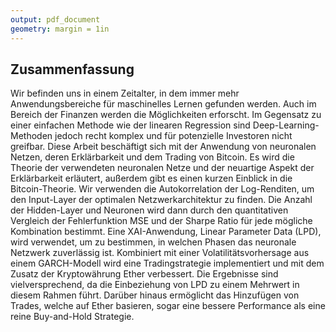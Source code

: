 ```yaml
---
output: pdf_document
geometry: margin = 1in
---
```



## Zusammenfassung

Wir befinden uns in einem Zeitalter, in dem immer mehr Anwendungsbereiche für maschinelles Lernen gefunden werden. Auch im Bereich der Finanzen werden die Möglichkeiten erforscht. Im Gegensatz zu einer einfachen Methode wie der linearen Regression sind Deep-Learning-Methoden jedoch recht komplex und für potenzielle Investoren nicht greifbar. Diese Arbeit beschäftigt sich mit der Anwendung von neuronalen Netzen, deren Erklärbarkeit und dem Trading von Bitcoin. Es wird die Theorie der verwendeten neuronalen Netze und der neuartige Aspekt der Erklärbarkeit erläutert, außerdem gibt es einen kurzen Einblick in die Bitcoin-Theorie. Wir verwenden die Autokorrelation der Log-Renditen, um den Input-Layer der optimalen Netzwerkarchitektur zu finden. Die Anzahl der Hidden-Layer und Neuronen wird dann durch den quantitativen Vergleich der Fehlerfunktion MSE und der Sharpe Ratio für jede mögliche Kombination bestimmt. Eine XAI-Anwendung, Linear Parameter Data (LPD), wird verwendet, um zu bestimmen, in welchen Phasen das neuronale Netzwerk zuverlässig ist. Kombiniert mit einer Volatilitätsvorhersage aus einem GARCH-Modell wird eine Tradingstrategie implementiert und mit dem Zusatz der Kryptowährung Ether verbessert. Die Ergebnisse sind vielversprechend, da die Einbeziehung von LPD zu einem Mehrwert in diesem Rahmen führt. Darüber hinaus ermöglicht das Hinzufügen von Trades, welche auf Ether basieren, sogar eine bessere Performance als eine reine Buy-and-Hold Strategie.
